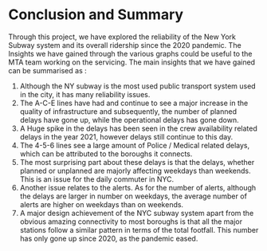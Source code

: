 # Conclusion and Summary

Through this project, we have explored the reliability of the New York Subway system and its overall ridership since the 2020 pandemic. The Insights we have gained through the various graphs could be useful to the MTA team working on the servicing. The main insights that we have gained can be summarised as : 

1. Although the NY subway is the most used public transport system used in the city, it has many reliability issues.
2. The A-C-E lines have had and continue to see a major increase in the quality of infrastructure and subsequently, the number of planned delays have gone up, while the operational delays has gone down.
3. A Huge spike in the delays has been seen in the crew availability related delays in the year 2021, however delays still continue to this day.
4. The 4-5-6 lines see a large amount of Police / Medical related delays, which can be attributed to the boroughs it connects.
5. The most surprising part about these delays is that the delays, whether planned or unplanned are majorly affecting weekdays than weekends. This is an issue for the daily commuter in NYC.
6. Another issue relates to the alerts. As for the number of alerts, although the delays are larger in number on weekdays, the average number of alerts are higher on weekdays than on weekends.
7. A major design achievement of the NYC subway system apart from the obvious amazing connectivity to most boroughs is that all the major stations follow a similar pattern in terms of the total footfall. This number has only gone up since 2020, as the pandemic eased.
